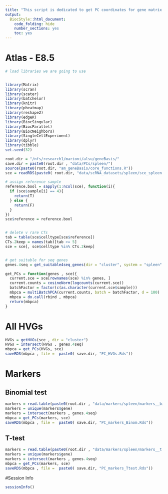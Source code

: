 ```yaml
---
title: "This script is dedicated to get PC coordinates for gene matrix for different set of features."
output:
  BiocStyle::html_document:
    code_folding: hide
    number_sections: yes
    toc: yes  
---
```

# Atlas - E8.5


```r
# load libraries we are going to use


library(Matrix)
library(scran)
library(scater)
library(batchelor)
library(knitr)
library(pheatmap)
library(reshape2)
library(edgeR)
library(BiocSingular)
library(BiocParallel)
library(BiocNeighbors)
library(SingleCellExperiment)
library(dplyr)
library(tibble)
set.seed(32)

root.dir = "/nfs/research1/marioni/alsu/geneBasis/"
save.dir = paste0(root.dir , "data/PCs/spleen/")
source(paste0(root.dir, "am_geneBasis/core_functions.R"))
sce = readRDS(paste0( root.dir, "data/scRNA_datasets/spleen/sce_spleen.Rds"))

# assign reference sample
reference.bool = sapply(1:ncol(sce), function(i){
  if (sce$sample[i] == 4){
    return(T)
  } else {
    return(F)
  }
})
sce$reference = reference.bool


# delete v rare CTs
tab = table(sce$celltype[sce$reference])
CTs.2keep = names(tab)[tab >= 5]
sce = sce[, sce$celltype %in% CTs.2keep] 


# get suitable for seq genes
genes.4seq = get_suitable4seq_genes(dir = "cluster", system = "spleen" , mean.thresh = 7, max.thresh = 350)

get_PCs = function(genes , sce){
  current.sce = sce[rownames(sce) %in% genes, ]
  current.counts = cosineNorm(logcounts(current.sce))
  batchFactor = factor(c(as.character(current.sce$sample)))
  mbpca = multiBatchPCA(current.counts, batch = batchFactor, d = 100)
  mbpca = do.call(rbind , mbpca)
  return(mbpca)
}


```

# All HVGs

```r


HVGs = getHVGs(sce , dir = "cluster")
HVGs = intersect(HVGs , genes.4seq)
mbpca = get_PCs(HVGs, sce)
saveRDS(mbpca , file =  paste0( save.dir, "PC_HVGs.Rds"))


```

# Markers 

## Binomial test

```r

markers = read.table(paste0(root.dir , "data/markers/spleen/markers__binom.tab") , header = T, sep = "\t")
markers = unique(markers$gene)
markers = intersect(markers , genes.4seq)
mbpca = get_PCs(markers, sce)
saveRDS(mbpca , file =  paste0( save.dir, "PC_markers_Binom.Rds"))

```

## T-test

```r


markers = read.table(paste0(root.dir , "data/markers/spleen/markers__t.tab") , header = T, sep = "\t")
markers = unique(markers$gene)
markers = intersect(markers , genes.4seq)
mbpca = get_PCs(markers, sce)
saveRDS(mbpca , file =  paste0( save.dir, "PC_markers_Ttest.Rds"))


```




#Session Info

```r
sessionInfo()
```
